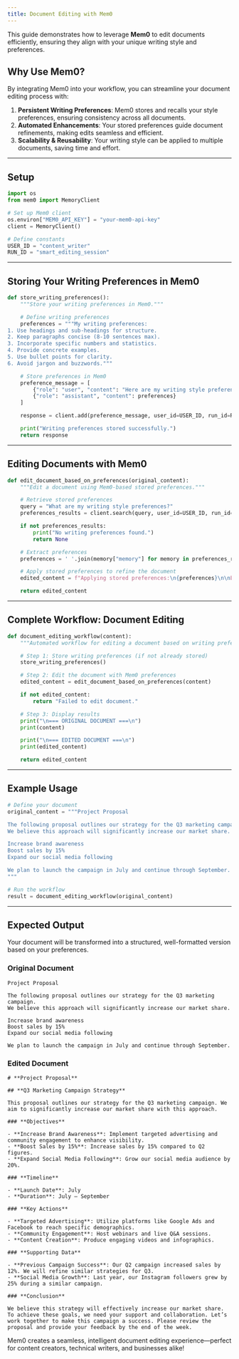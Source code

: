 ```yaml
---
title: Document Editing with Mem0
---
```

<Snippet file="security-compliance.mdx" />

This guide demonstrates how to leverage **Mem0** to edit documents efficiently, ensuring they align with your unique writing style and preferences.

## **Why Use Mem0?**

By integrating Mem0 into your workflow, you can streamline your document editing process with:

1. **Persistent Writing Preferences**: Mem0 stores and recalls your style preferences, ensuring consistency across all documents.
2. **Automated Enhancements**: Your stored preferences guide document refinements, making edits seamless and efficient.
3. **Scalability & Reusability**: Your writing style can be applied to multiple documents, saving time and effort.

---
## **Setup**

```python
import os
from mem0 import MemoryClient

# Set up Mem0 client
os.environ["MEM0_API_KEY"] = "your-mem0-api-key"
client = MemoryClient()

# Define constants
USER_ID = "content_writer"
RUN_ID = "smart_editing_session"
```

---
## **Storing Your Writing Preferences in Mem0**

```python
def store_writing_preferences():
    """Store your writing preferences in Mem0."""

    # Define writing preferences
    preferences = """My writing preferences:
1. Use headings and sub-headings for structure.
2. Keep paragraphs concise (8-10 sentences max).
3. Incorporate specific numbers and statistics.
4. Provide concrete examples.
5. Use bullet points for clarity.
6. Avoid jargon and buzzwords."""

    # Store preferences in Mem0
    preference_message = [
        {"role": "user", "content": "Here are my writing style preferences"},
        {"role": "assistant", "content": preferences}
    ]

    response = client.add(preference_message, user_id=USER_ID, run_id=RUN_ID, metadata={"type": "preferences", "category": "writing_style"})

    print("Writing preferences stored successfully.")
    return response
```

---
## **Editing Documents with Mem0**

```python
def edit_document_based_on_preferences(original_content):
    """Edit a document using Mem0-based stored preferences."""

    # Retrieve stored preferences
    query = "What are my writing style preferences?"
    preferences_results = client.search(query, user_id=USER_ID, run_id=RUN_ID)

    if not preferences_results:
        print("No writing preferences found.")
        return None

    # Extract preferences
    preferences = ' '.join(memory["memory"] for memory in preferences_results)

    # Apply stored preferences to refine the document
    edited_content = f"Applying stored preferences:\n{preferences}\n\nEdited Document:\n{original_content}"

    return edited_content
```

---
## **Complete Workflow: Document Editing**

```python
def document_editing_workflow(content):
    """Automated workflow for editing a document based on writing preferences."""

    # Step 1: Store writing preferences (if not already stored)
    store_writing_preferences()

    # Step 2: Edit the document with Mem0 preferences
    edited_content = edit_document_based_on_preferences(content)

    if not edited_content:
        return "Failed to edit document."

    # Step 3: Display results
    print("\n=== ORIGINAL DOCUMENT ===\n")
    print(content)

    print("\n=== EDITED DOCUMENT ===\n")
    print(edited_content)

    return edited_content
```

---
## **Example Usage**

```python
# Define your document
original_content = """Project Proposal

The following proposal outlines our strategy for the Q3 marketing campaign.
We believe this approach will significantly increase our market share.

Increase brand awareness
Boost sales by 15%
Expand our social media following

We plan to launch the campaign in July and continue through September.
"""

# Run the workflow
result = document_editing_workflow(original_content)
```

---
## **Expected Output**

Your document will be transformed into a structured, well-formatted version based on your preferences.

### **Original Document**
```
Project Proposal

The following proposal outlines our strategy for the Q3 marketing campaign.
We believe this approach will significantly increase our market share.

Increase brand awareness
Boost sales by 15%
Expand our social media following

We plan to launch the campaign in July and continue through September.
```

### **Edited Document**
```
# **Project Proposal**

## **Q3 Marketing Campaign Strategy**

This proposal outlines our strategy for the Q3 marketing campaign. We aim to significantly increase our market share with this approach.

### **Objectives**

- **Increase Brand Awareness**: Implement targeted advertising and community engagement to enhance visibility.
- **Boost Sales by 15%**: Increase sales by 15% compared to Q2 figures.
- **Expand Social Media Following**: Grow our social media audience by 20%.

### **Timeline**

- **Launch Date**: July
- **Duration**: July – September

### **Key Actions**

- **Targeted Advertising**: Utilize platforms like Google Ads and Facebook to reach specific demographics.
- **Community Engagement**: Host webinars and live Q&A sessions.
- **Content Creation**: Produce engaging videos and infographics.

### **Supporting Data**

- **Previous Campaign Success**: Our Q2 campaign increased sales by 12%. We will refine similar strategies for Q3.
- **Social Media Growth**: Last year, our Instagram followers grew by 25% during a similar campaign.

### **Conclusion**

We believe this strategy will effectively increase our market share. To achieve these goals, we need your support and collaboration. Let’s work together to make this campaign a success. Please review the proposal and provide your feedback by the end of the week.
```

Mem0 creates a seamless, intelligent document editing experience—perfect for content creators, technical writers, and businesses alike!
